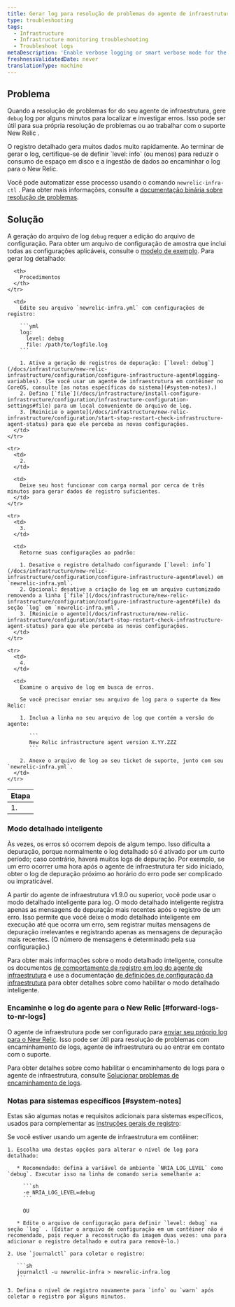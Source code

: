 ```yaml
---
title: Gerar log para resolução de problemas do agente de infraestrutura
type: troubleshooting
tags:
  - Infrastructure
  - Infrastructure monitoring troubleshooting
  - Troubleshoot logs
metaDescription: 'Enable verbose logging or smart verbose mode for the New Relic infrastructure agent, then collect about 3 to 5 minutes worth of data to help troubleshoot.'
freshnessValidatedDate: never
translationType: machine
---
```


## Problema

Quando a resolução de problemas for do seu agente de infraestrutura, gere `debug` log por alguns minutos para localizar e investigar erros. Isso pode ser útil para sua própria resolução de problemas ou ao trabalhar com o suporte New Relic .

<Callout variant="important">
  O registro detalhado gera muitos dados muito rapidamente. Ao terminar de gerar o log, certifique-se de definir `level: info` (ou menos) para reduzir o consumo de espaço em disco e a ingestão de dados ao encaminhar o log para o New Relic.
</Callout>

Você pode automatizar esse processo usando o comando `newrelic-infra-ctl` . Para obter mais informações, consulte a [documentação binária sobre resolução de problemas](/docs/infrastructure/install-configure-manage-infrastructure/manage-your-agent/troubleshoot-running-agent).

## Solução

A geração do arquivo de log `debug` requer a edição do arquivo de configuração. Para obter um arquivo de configuração de amostra que inclui todas as configurações aplicáveis, consulte o [modelo de exemplo](/docs/infrastructure/new-relic-infrastructure/configuration/infrastructure-config-file-template-newrelic-infrayml). Para gerar log detalhado:

<table>
  <thead>
    <tr>
      <th>
        Etapa
      </th>

      <th>
        Procedimentos
      </th>
    </tr>
  </thead>

  <tbody>
    <tr>
      <td>
        1.
      </td>

      <td>
        Edite seu arquivo `newrelic-infra.yml` com configurações de registro:

        ```yml
        log:
          level: debug
          file: /path/to/logfile.log
        ```

        1. Ative a geração de registros de depuração: [`level: debug`](/docs/infrastructure/new-relic-infrastructure/configuration/configure-infrastructure-agent#logging-variables). (Se você usar um agente de infraestrutura em contêiner no CoreOS, consulte [as notas específicas do sistema](#system-notes).)
        2. Defina [`file`](/docs/infrastructure/install-configure-infrastructure/configuration/infrastructure-configuration-settings#file) para um local conveniente do arquivo de log.
        3. [Reinicie o agente](/docs/infrastructure/new-relic-infrastructure/configuration/start-stop-restart-check-infrastructure-agent-status) para que ele perceba as novas configurações.
      </td>
    </tr>

    <tr>
      <td>
        2.
      </td>

      <td>
        Deixe seu host funcionar com carga normal por cerca de três minutos para gerar dados de registro suficientes.
      </td>
    </tr>

    <tr>
      <td>
        3.
      </td>

      <td>
        Retorne suas configurações ao padrão:

        1. Desative o registro detalhado configurando [`level: info`](/docs/infrastructure/new-relic-infrastructure/configuration/configure-infrastructure-agent#level) em `newrelic-infra.yml`.
        2. Opcional: desative a criação de log em um arquivo customizado removendo a linha [`file`](/docs/infrastructure/new-relic-infrastructure/configuration/configure-infrastructure-agent#file) da seção `log` em `newrelic-infra.yml`.
        3. [Reinicie o agente](/docs/infrastructure/new-relic-infrastructure/configuration/start-stop-restart-check-infrastructure-agent-status) para que ele perceba as novas configurações.
      </td>
    </tr>

    <tr>
      <td>
        4.
      </td>

      <td>
        Examine o arquivo de log em busca de erros.

        Se você precisar enviar seu arquivo de log para o suporte da New Relic:

        1. Inclua a linha no seu arquivo de log que contém a versão do agente:

           ```
           New Relic infrastructure agent version X.YY.ZZZ
           ```

        2. Anexe o arquivo de log ao seu ticket de suporte, junto com seu `newrelic-infra.yml`.
      </td>
    </tr>
  </tbody>
</table>

### Modo detalhado inteligente

Às vezes, os erros só ocorrem depois de algum tempo. Isso dificulta a depuração, porque normalmente o log detalhado só é ativado por um curto período; caso contrário, haverá muitos logs de depuração. Por exemplo, se um erro ocorrer uma hora após o agente de infraestrutura ter sido iniciado, obter o log de depuração próximo ao horário do erro pode ser complicado ou impraticável.

A partir do agente de infraestrutura v1.9.0 ou superior, você pode usar o modo detalhado inteligente para log. O modo detalhado inteligente registra apenas as mensagens de depuração mais recentes após o registro de um erro. Isso permite que você deixe o modo detalhado inteligente em execução até que ocorra um erro, sem registrar muitas mensagens de depuração irrelevantes e registrando apenas as mensagens de depuração mais recentes. (O número de mensagens é determinado pela sua configuração.)

Para obter mais informações sobre o modo detalhado inteligente, consulte os documentos [de comportamento de registro em log do agente de infraestrutura](/docs/infrastructure/infrastructure-troubleshooting/troubleshoot-logs/infrastructure-agent-logging-behavior#smart-verbose-mode) e use a documentação [de definições de configuração da infraestrutura](/docs/infrastructure/install-configure-manage-infrastructure/configuration/infrastructure-configuration-settings#verbose) para obter detalhes sobre como habilitar o modo detalhado inteligente.

### Encaminhe o log do agente para o New Relic [#forward-logs-to-nr-logs]

O agente de infraestrutura pode ser configurado para [enviar seu próprio log para o New Relic](/docs/logs/new-relic-logs/get-started/introduction-new-relic-logs). Isso pode ser útil para resolução de problemas com encaminhamento de logs, agente de infraestrutura ou ao entrar em contato com o suporte.

Para obter detalhes sobre como habilitar o encaminhamento de logs para o agente de infraestrutura, consulte [Solucionar problemas de encaminhamento de logs](/docs/logs/enable-new-relic-logs/1-enable-logs/forward-your-logs-using-new-relic-infrastructure#troubleshoot).

### Notas para sistemas específicos [#system-notes]

Estas são algumas notas e requisitos adicionais para sistemas específicos, usados para complementar as [instruções gerais de registro](#verbose):

<CollapserGroup>
  <Collapser id="coreos" title="Agente conteinerizado">
    Se você estiver usando um agente de infraestrutura em contêiner:

    1. Escolha uma destas opções para alterar o nível de log para detalhado:

       * Recomendado: defina a variável de ambiente `NRIA_LOG_LEVEL` como `debug`. Executar isso na linha de comando seria semelhante a:

         ```sh
         -e NRIA_LOG_LEVEL=debug
         ```

         OU

       * Edite o arquivo de configuração para definir `level: debug` na seção `log` . (Editar o arquivo de configuração em um contêiner não é recomendado, pois requer a reconstrução da imagem duas vezes: uma para adicionar o registro detalhado e outra para removê-lo.)

    2. Use `journalctl` para coletar o registro:

       ```sh
       journalctl -u newrelic-infra > newrelic-infra.log
       ```

    3. Defina o nível de registro novamente para `info` ou `warn` após coletar o registro por alguns minutos.
  </Collapser>
</CollapserGroup>